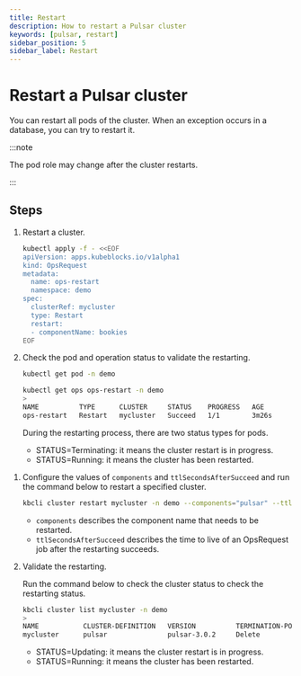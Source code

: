 ```yaml
---
title: Restart
description: How to restart a Pulsar cluster
keywords: [pulsar, restart]
sidebar_position: 5
sidebar_label: Restart
---
```



# Restart a Pulsar cluster

You can restart all pods of the cluster. When an exception occurs in a database, you can try to restart it.

:::note

The pod role may change after the cluster restarts.

:::

## Steps

<Tabs>

<TabItem value="kubectl" label="kubectl" default>

1. Restart a cluster.

   ```bash
   kubectl apply -f - <<EOF
   apiVersion: apps.kubeblocks.io/v1alpha1
   kind: OpsRequest
   metadata:
     name: ops-restart
     namespace: demo
   spec:
     clusterRef: mycluster
     type: Restart
     restart:
     - componentName: bookies
   EOF
   ```

2. Check the pod and operation status to validate the restarting.

   ```bash
   kubectl get pod -n demo

   kubectl get ops ops-restart -n demo
   >
   NAME          TYPE      CLUSTER     STATUS    PROGRESS   AGE
   ops-restart   Restart   mycluster   Succeed   1/1        3m26s
   ```

   During the restarting process, there are two status types for pods.

   - STATUS=Terminating: it means the cluster restart is in progress.
   - STATUS=Running: it means the cluster has been restarted.

</TabItem>

<TabItem value="kbcli" label="kbcli">

1. Configure the values of `components` and `ttlSecondsAfterSucceed` and run the command below to restart a specified cluster.

   ```bash
   kbcli cluster restart mycluster -n demo --components="pulsar" --ttlSecondsAfterSucceed=30
   ```

   - `components` describes the component name that needs to be restarted.
   - `ttlSecondsAfterSucceed` describes the time to live of an OpsRequest job after the restarting succeeds.

2. Validate the restarting.

   Run the command below to check the cluster status to check the restarting status.

   ```bash
   kbcli cluster list mycluster -n demo
   >
   NAME           CLUSTER-DEFINITION   VERSION          TERMINATION-POLICY   STATUS     AGE
   mycluster      pulsar               pulsar-3.0.2     Delete               Running    19m
   ```

   * STATUS=Updating: it means the cluster restart is in progress.
   * STATUS=Running: it means the cluster has been restarted.

</TabItem>

</Tabs>
